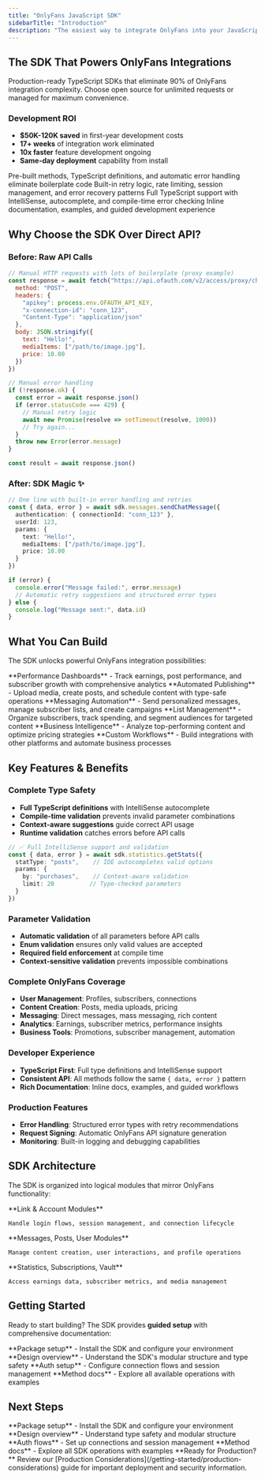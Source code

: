 ```yaml
---
title: "OnlyFans JavaScript SDK"
sidebarTitle: "Introduction"
description: "The easiest way to integrate OnlyFans into your JavaScript/TypeScript applications"
---
```


## The SDK That Powers OnlyFans Integrations

Production-ready TypeScript SDKs that eliminate 90% of OnlyFans integration complexity. Choose open source for unlimited requests or managed for maximum convenience.

### Development ROI
- **$50K-120K saved** in first-year development costs
- **17+ weeks** of integration work eliminated  
- **10x faster** feature development ongoing
- **Same-day deployment** capability from install

<CardGroup cols={2}>
  <Card title="10x Faster Development" icon="rocket">
    Pre-built methods, TypeScript definitions, and automatic error handling eliminate boilerplate code
  </Card>
  <Card title="Production Ready" icon="shield">
    Built-in retry logic, rate limiting, session management, and error recovery patterns
  </Card>
  <Card title="Type Safe" icon="code">
    Full TypeScript support with IntelliSense, autocomplete, and compile-time error checking
  </Card>
  <Card title="Self-Documenting" icon="book">
    Inline documentation, examples, and guided development experience
  </Card>
</CardGroup>

## Why Choose the SDK Over Direct API?

### Before: Raw API Calls
```javascript
// Manual HTTP requests with lots of boilerplate (proxy example)
const response = await fetch("https://api.ofauth.com/v2/access/proxy/chats/rooms/123/messages", {
  method: "POST",
  headers: {
    "apikey": process.env.OFAUTH_API_KEY,
    "x-connection-id": "conn_123",
    "Content-Type": "application/json"
  },
  body: JSON.stringify({
    text: "Hello!",
    mediaItems: ["/path/to/image.jpg"],
    price: 10.00
  })
})

// Manual error handling
if (!response.ok) {
  const error = await response.json()
  if (error.statusCode === 429) {
    // Manual retry logic
    await new Promise(resolve => setTimeout(resolve, 1000))
    // Try again...
  }
  throw new Error(error.message)
}

const result = await response.json()
```

### After: SDK Magic ✨
```typescript
// One line with built-in error handling and retries
const { data, error } = await sdk.messages.sendChatMessage({
  authentication: { connectionId: "conn_123" },
  userId: 123,
  params: {
    text: "Hello!",
    mediaItems: ["/path/to/image.jpg"],
    price: 10.00
  }
})

if (error) {
  console.error("Message failed:", error.message)
  // Automatic retry suggestions and structured error types
} else {
  console.log("Message sent:", data.id)
}
```

## What You Can Build

The SDK unlocks powerful OnlyFans integration possibilities:

<CardGroup cols={3}>
  <Card title="Creator Analytics" icon="chart-bar">
    **Performance Dashboards** - Track earnings, post performance, and subscriber growth with comprehensive analytics
  </Card>
  <Card title="Content Management" icon="file-text">
    **Automated Publishing** - Upload media, create posts, and schedule content with type-safe operations
  </Card>
  <Card title="Fan Engagement" icon="comments">
    **Messaging Automation** - Send personalized messages, manage subscriber lists, and create campaigns
  </Card>
  <Card title="Subscriber Tools" icon="users">
    **List Management** - Organize subscribers, track spending, and segment audiences for targeted content
  </Card>
  <Card title="Revenue Optimization" icon="dollar-sign">
    **Business Intelligence** - Analyze top-performing content and optimize pricing strategies
  </Card>
  <Card title="Integration Tools" icon="link">
    **Custom Workflows** - Build integrations with other platforms and automate business processes
  </Card>
</CardGroup>

## Key Features & Benefits

### **Complete Type Safety**
- **Full TypeScript definitions** with IntelliSense autocomplete
- **Compile-time validation** prevents invalid parameter combinations
- **Context-aware suggestions** guide correct API usage
- **Runtime validation** catches errors before API calls

```typescript
// ✅ Full IntelliSense support and validation
const { data, error } = await sdk.statistics.getStats({
  statType: "posts",    // IDE autocompletes valid options
  params: { 
    by: "purchases",    // Context-aware validation
    limit: 20          // Type-checked parameters
  }
})
```

### **Parameter Validation**
- **Automatic validation** of all parameters before API calls
- **Enum validation** ensures only valid values are accepted
- **Required field enforcement** at compile time
- **Context-sensitive validation** prevents impossible combinations

### **Complete OnlyFans Coverage**
- **User Management**: Profiles, subscribers, connections
- **Content Creation**: Posts, media uploads, pricing
- **Messaging**: Direct messages, mass messaging, rich content
- **Analytics**: Earnings, subscriber metrics, performance insights
- **Business Tools**: Promotions, subscriber management, automation

### **Developer Experience**
- **TypeScript First**: Full type definitions and IntelliSense support
- **Consistent API**: All methods follow the same `{ data, error }` pattern
- **Rich Documentation**: Inline docs, examples, and guided workflows

### **Production Features**
- **Error Handling**: Structured error types with retry recommendations
- **Request Signing**: Automatic OnlyFans API signature generation
- **Monitoring**: Built-in logging and debugging capabilities

## SDK Architecture

The SDK is organized into logical modules that mirror OnlyFans functionality:

<CardGroup cols={3}>
  <Card title="Authentication" icon="key">
    **Link & Account Modules**
    
    Handle login flows, session management, and connection lifecycle
  </Card>
  <Card title="Content & Users" icon="users">
    **Messages, Posts, User Modules**
    
    Manage content creation, user interactions, and profile operations
  </Card>
  <Card title="Business & Analytics" icon="chart-line">
    **Statistics, Subscriptions, Vault**
    
    Access earnings data, subscriber metrics, and media management
  </Card>
</CardGroup>

## Getting Started

Ready to start building? The SDK provides **guided setup** with comprehensive documentation:

<CardGroup cols={2}>
  <Card title="Installation" icon="download" href="/sdk/quickstart">
    **Package setup** - Install the SDK and configure your environment
  </Card>
  <Card title="Architecture" icon="boxes" href="/sdk/core-concepts/architecture">
    **Design overview** - Understand the SDK's modular structure and type safety
  </Card>
  <Card title="Authentication" icon="key" href="/sdk/core-concepts/authentication">
    **Auth setup** - Configure connection flows and session management
  </Card>
  <Card title="API Reference" icon="book" href="/sdk/modules/authentication/link-authentication">
    **Method docs** - Explore all available operations with examples
  </Card>
</CardGroup>

## Next Steps

<CardGroup cols={2}>
  <Card title="Installation Guide" icon="download" href="/sdk/quickstart">
    **Package setup** - Install the SDK and configure your environment
  </Card>
  <Card title="SDK Architecture" icon="boxes" href="/sdk/core-concepts/architecture">
    **Design overview** - Understand type safety and modular structure
  </Card>
  <Card title="Authentication" icon="key" href="/sdk/core-concepts/authentication">
    **Auth flows** - Set up connections and session management
  </Card>
  <Card title="Core Modules" icon="book" href="/sdk/modules/authentication/link-authentication">
    **Method docs** - Explore all SDK operations with examples
  </Card>
</CardGroup>

<Warning>
  **Ready for Production?** Review our [Production Considerations](/getting-started/production-considerations) guide for important deployment and security information. 
</Warning>
